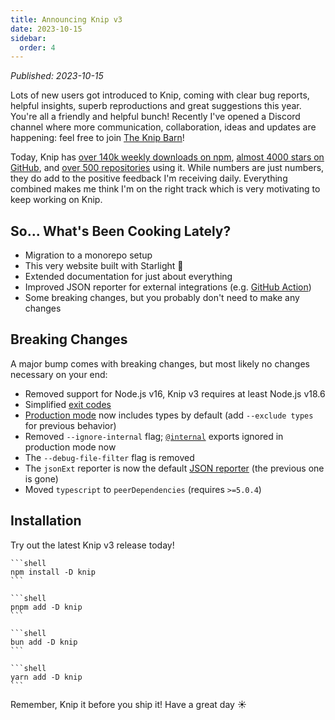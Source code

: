 ```yaml
---
title: Announcing Knip v3
date: 2023-10-15
sidebar:
  order: 4
---
```



_Published: 2023-10-15_

Lots of new users got introduced to Knip, coming with clear bug reports, helpful
insights, superb reproductions and great suggestions this year. You're all a
friendly and helpful bunch! Recently I've opened a Discord channel where more
communication, collaboration, ideas and updates are happening: feel free to join
[The Knip Barn][1]!

Today, Knip has [over 140k weekly downloads on npm][2], [almost 4000 stars on
GitHub][3], and [over 500 repositories][4] using it. While numbers are just
numbers, they do add to the positive feedback I'm receiving daily. Everything
combined makes me think I'm on the right track which is very motivating to keep
working on Knip.

## So... What's Been Cooking Lately?

- Migration to a monorepo setup
- This very website built with Starlight 🌟
- Extended documentation for just about everything
- Improved JSON reporter for external integrations (e.g. [GitHub Action][5])
- Some breaking changes, but you probably don't need to make any changes

## Breaking Changes

A major bump comes with breaking changes, but most likely no changes necessary
on your end:

- Removed support for Node.js v16, Knip v3 requires at least Node.js v18.6
- Simplified [exit codes][6]
- [Production mode][7] now includes types by default (add `--exclude types` for
  previous behavior)
- Removed `--ignore-internal` flag; [`@internal`][8] exports ignored in
  production mode now
- The `--debug-file-filter` flag is removed
- The `jsonExt` reporter is now the default [JSON reporter][9] (the previous one
  is gone)
- Moved `typescript` to `peerDependencies` (requires `>=5.0.4`)

## Installation

Try out the latest Knip v3 release today!

<Tabs syncKey="pm">
  <TabItem label="npm">

    ```shell
    npm install -D knip
    ```

  </TabItem>

  <TabItem label="pnpm">

    ```shell
    pnpm add -D knip
    ```

  </TabItem>

  <TabItem label="bun">

    ```shell
    bun add -D knip
    ```

  </TabItem>

  <TabItem label="yarn">

    ```shell
    yarn add -D knip
    ```

  </TabItem>
</Tabs>

Remember, Knip it before you ship it! Have a great day ☀️

[1]: https://discord.gg/r5uXTtbTpc
[2]: https://www.npmjs.com/package/knip
[3]: https://github.com/webpro-nl/knip/stargazers
[4]: https://github.com/webpro-nl/knip/network/dependents
[5]: https://github.com/marketplace/actions/knip-reporter
[6]: ../reference/cli.md#exit-code
[7]: ../features/production-mode.md
[8]: ../reference/jsdoc-tsdoc-tags.md#internal
[9]: ../features/reporters.md#json
